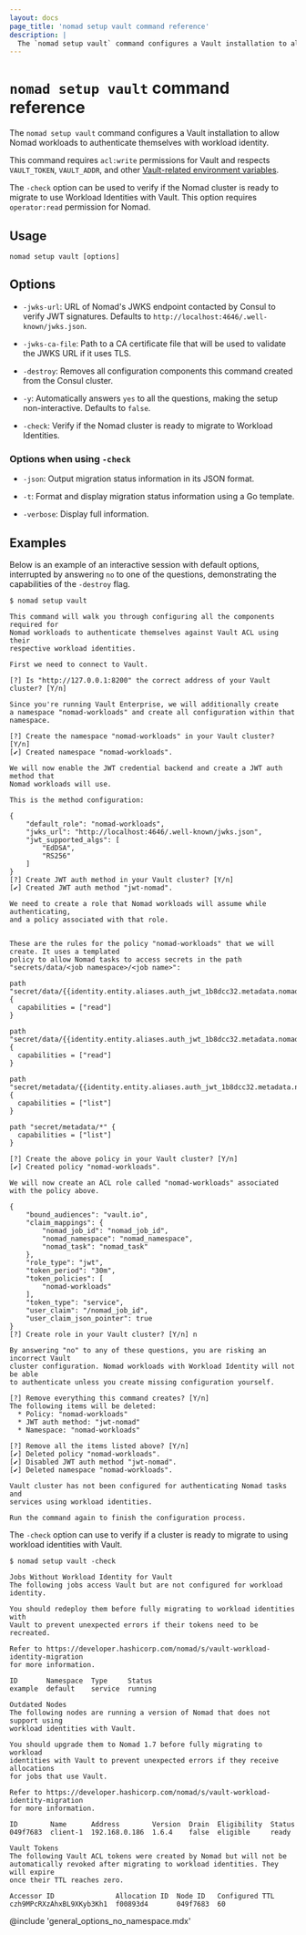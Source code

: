 ```yaml
---
layout: docs
page_title: 'nomad setup vault command reference'
description: |
  The `nomad setup vault` command configures a Vault installation to allow Nomad workloads to authenticate themselves with workload identity.
---
```


# `nomad setup vault` command reference

The `nomad setup vault` command configures a Vault installation to allow Nomad workloads to authenticate themselves with workload identity.

This command requires `acl:write` permissions for Vault and respects
`VAULT_TOKEN`, `VAULT_ADDR`, and other [Vault-related environment
variables][vaultenv].

The `-check` option can be used to verify if the Nomad cluster is ready to
migrate to use Workload Identities with Vault. This option requires
`operator:read` permission for Nomad.

## Usage

```plaintext
nomad setup vault [options]
```

## Options

- `-jwks-url`: URL of Nomad's JWKS endpoint contacted by Consul to verify JWT
  signatures. Defaults to `http://localhost:4646/.well-known/jwks.json`.

- `-jwks-ca-file`: Path to a CA certificate file that will be used to validate
  the JWKS URL if it uses TLS.

- `-destroy`: Removes all configuration components this command created from the
  Consul cluster.

- `-y`: Automatically answers `yes` to all the questions, making the setup
  non-interactive. Defaults to `false`.

- `-check`: Verify if the Nomad cluster is ready to migrate to Workload
  Identities.

### Options when using `-check`

- `-json`: Output migration status information in its JSON format.

- `-t`: Format and display migration status information using a Go template.

- `-verbose`: Display full information.

## Examples

Below is an example of an interactive session with default options, interrupted
by answering `no` to one of the questions, demonstrating the capabilities of the
`-destroy` flag.

```shell-session
$ nomad setup vault

This command will walk you through configuring all the components required for
Nomad workloads to authenticate themselves against Vault ACL using their
respective workload identities.

First we need to connect to Vault.

[?] Is "http://127.0.0.1:8200" the correct address of your Vault cluster? [Y/n]

Since you're running Vault Enterprise, we will additionally create
a namespace "nomad-workloads" and create all configuration within that namespace.

[?] Create the namespace "nomad-workloads" in your Vault cluster? [Y/n]
[✔] Created namespace "nomad-workloads".

We will now enable the JWT credential backend and create a JWT auth method that
Nomad workloads will use.

This is the method configuration:

{
    "default_role": "nomad-workloads",
    "jwks_url": "http://localhost:4646/.well-known/jwks.json",
    "jwt_supported_algs": [
        "EdDSA",
        "RS256"
    ]
}
[?] Create JWT auth method in your Vault cluster? [Y/n]
[✔] Created JWT auth method "jwt-nomad".

We need to create a role that Nomad workloads will assume while authenticating,
and a policy associated with that role.


These are the rules for the policy "nomad-workloads" that we will create. It uses a templated
policy to allow Nomad tasks to access secrets in the path
"secrets/data/<job namespace>/<job name>":

path "secret/data/{{identity.entity.aliases.auth_jwt_1b8dcc32.metadata.nomad_namespace}}/{{identity.entity.aliases.auth_jwt_1b8dcc32.metadata.nomad_job_id}}/*" {
  capabilities = ["read"]
}

path "secret/data/{{identity.entity.aliases.auth_jwt_1b8dcc32.metadata.nomad_namespace}}/{{identity.entity.aliases.auth_jwt_1b8dcc32.metadata.nomad_job_id}}" {
  capabilities = ["read"]
}

path "secret/metadata/{{identity.entity.aliases.auth_jwt_1b8dcc32.metadata.nomad_namespace}}/*" {
  capabilities = ["list"]
}

path "secret/metadata/*" {
  capabilities = ["list"]
}

[?] Create the above policy in your Vault cluster? [Y/n]
[✔] Created policy "nomad-workloads".

We will now create an ACL role called "nomad-workloads" associated with the policy above.

{
    "bound_audiences": "vault.io",
    "claim_mappings": {
        "nomad_job_id": "nomad_job_id",
        "nomad_namespace": "nomad_namespace",
        "nomad_task": "nomad_task"
    },
    "role_type": "jwt",
    "token_period": "30m",
    "token_policies": [
        "nomad-workloads"
    ],
    "token_type": "service",
    "user_claim": "/nomad_job_id",
    "user_claim_json_pointer": true
}
[?] Create role in your Vault cluster? [Y/n] n

By answering "no" to any of these questions, you are risking an incorrect Vault
cluster configuration. Nomad workloads with Workload Identity will not be able
to authenticate unless you create missing configuration yourself.

[?] Remove everything this command creates? [Y/n]
The following items will be deleted:
  * Policy: "nomad-workloads"
  * JWT auth method: "jwt-nomad"
  * Namespace: "nomad-workloads"

[?] Remove all the items listed above? [Y/n]
[✔] Deleted policy "nomad-workloads".
[✔] Disabled JWT auth method "jwt-nomad".
[✔] Deleted namespace "nomad-workloads".

Vault cluster has not been configured for authenticating Nomad tasks and
services using workload identities.

Run the command again to finish the configuration process.
```

The `-check` option can use to verify if a cluster is ready to migrate to using
workload identities with Vault.

```
$ nomad setup vault -check

Jobs Without Workload Identity for Vault
The following jobs access Vault but are not configured for workload identity.

You should redeploy them before fully migrating to workload identities with
Vault to prevent unexpected errors if their tokens need to be recreated.

Refer to https://developer.hashicorp.com/nomad/s/vault-workload-identity-migration
for more information.

ID       Namespace  Type     Status
example  default    service  running

Outdated Nodes
The following nodes are running a version of Nomad that does not support using
workload identities with Vault.

You should upgrade them to Nomad 1.7 before fully migrating to workload
identities with Vault to prevent unexpected errors if they receive allocations
for jobs that use Vault.

Refer to https://developer.hashicorp.com/nomad/s/vault-workload-identity-migration
for more information.

ID        Name      Address        Version  Drain  Eligibility  Status
049f7683  client-1  192.168.0.186  1.6.4    false  eligible     ready

Vault Tokens
The following Vault ACL tokens were created by Nomad but will not be
automatically revoked after migrating to workload identities. They will expire
once their TTL reaches zero.

Accessor ID               Allocation ID  Node ID   Configured TTL
czh9MPcRXzAhxBL9XKyb3Kh1  f00893d4       049f7683  60
```

@include 'general_options_no_namespace.mdx'

[vaultenv]: /vault/docs/commands#environment-variables
